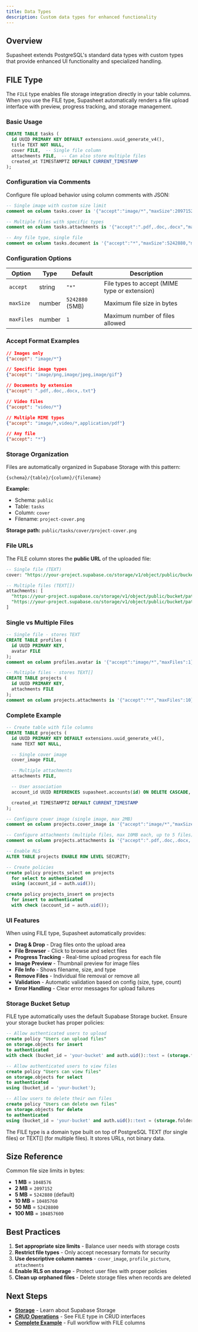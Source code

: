 ```yaml
---
title: Data Types
description: Custom data types for enhanced functionality
---
```



## Overview

Supasheet extends PostgreSQL's standard data types with custom types that provide enhanced UI functionality and specialized handling.

## FILE Type

The `FILE` type enables file storage integration directly in your table columns. When you use the FILE type, Supasheet automatically renders a file upload interface with preview, progress tracking, and storage management.

### Basic Usage

```sql
CREATE TABLE tasks (
  id UUID PRIMARY KEY DEFAULT extensions.uuid_generate_v4(),
  title TEXT NOT NULL,
  cover FILE,  -- Single file column
  attachments FILE,  -- Can also store multiple files
  created_at TIMESTAMPTZ DEFAULT CURRENT_TIMESTAMP
);
```

### Configuration via Comments

Configure file upload behavior using column comments with JSON:

```sql
-- Single image with custom size limit
comment on column tasks.cover is '{"accept":"image/*","maxSize":2097152,"maxFiles":1}';

-- Multiple files with specific types
comment on column tasks.attachments is '{"accept":".pdf,.doc,.docx","maxSize":10485760,"maxFiles":5}';

-- Any file type, single file
comment on column tasks.document is '{"accept":"*","maxSize":5242880,"maxFiles":1}';
```

### Configuration Options

| Option | Type | Default | Description |
|--------|------|---------|-------------|
| `accept` | string | `"*"` | File types to accept (MIME type or extension) |
| `maxSize` | number | `5242880` (5MB) | Maximum file size in bytes |
| `maxFiles` | number | `1` | Maximum number of files allowed |

### Accept Format Examples

```json
// Images only
{"accept": "image/*"}

// Specific image types
{"accept": "image/png,image/jpeg,image/gif"}

// Documents by extension
{"accept": ".pdf,.doc,.docx,.txt"}

// Video files
{"accept": "video/*"}

// Multiple MIME types
{"accept": "image/*,video/*,application/pdf"}

// Any file
{"accept": "*"}
```

### Storage Organization

Files are automatically organized in Supabase Storage with this pattern:

```
{schema}/{table}/{column}/{filename}
```

**Example:**
- Schema: `public`
- Table: `tasks`
- Column: `cover`
- Filename: `project-cover.png`

**Storage path:** `public/tasks/cover/project-cover.png`

### File URLs

The FILE column stores the **public URL** of the uploaded file:

```sql
-- Single file (TEXT)
cover: "https://your-project.supabase.co/storage/v1/object/public/bucket/path/file.png"

-- Multiple files (TEXT[])
attachments: [
  "https://your-project.supabase.co/storage/v1/object/public/bucket/path/doc1.pdf",
  "https://your-project.supabase.co/storage/v1/object/public/bucket/path/doc2.pdf"
]
```

### Single vs Multiple Files

```sql
-- Single file - stores TEXT
CREATE TABLE profiles (
  id UUID PRIMARY KEY,
  avatar FILE
);
comment on column profiles.avatar is '{"accept":"image/*","maxFiles":1}';

-- Multiple files - stores TEXT[]
CREATE TABLE projects (
  id UUID PRIMARY KEY,
  attachments FILE
);
comment on column projects.attachments is '{"accept":"*","maxFiles":10}';
```

### Complete Example

```sql
-- Create table with file columns
CREATE TABLE projects (
  id UUID PRIMARY KEY DEFAULT extensions.uuid_generate_v4(),
  name TEXT NOT NULL,

  -- Single cover image
  cover_image FILE,

  -- Multiple attachments
  attachments FILE,

  -- User association
  account_id UUID REFERENCES supasheet.accounts(id) ON DELETE CASCADE,

  created_at TIMESTAMPTZ DEFAULT CURRENT_TIMESTAMP
);

-- Configure cover image (single image, max 2MB)
comment on column projects.cover_image is '{"accept":"image/*","maxSize":2097152,"maxFiles":1}';

-- Configure attachments (multiple files, max 10MB each, up to 5 files)
comment on column projects.attachments is '{"accept":".pdf,.doc,.docx,.zip","maxSize":10485760,"maxFiles":5}';

-- Enable RLS
ALTER TABLE projects ENABLE ROW LEVEL SECURITY;

-- Create policies
create policy projects_select on projects
  for select to authenticated
  using (account_id = auth.uid());

create policy projects_insert on projects
  for insert to authenticated
  with check (account_id = auth.uid());
```

### UI Features

When using FILE type, Supasheet automatically provides:

- **Drag & Drop** - Drag files onto the upload area
- **File Browser** - Click to browse and select files
- **Progress Tracking** - Real-time upload progress for each file
- **Image Preview** - Thumbnail preview for image files
- **File Info** - Shows filename, size, and type
- **Remove Files** - Individual file removal or remove all
- **Validation** - Automatic validation based on config (size, type, count)
- **Error Handling** - Clear error messages for upload failures

### Storage Bucket Setup

FILE type automatically uses the default Supabase Storage bucket. Ensure your storage bucket has proper policies:

```sql
-- Allow authenticated users to upload
create policy "Users can upload files"
on storage.objects for insert
to authenticated
with check (bucket_id = 'your-bucket' and auth.uid()::text = (storage.foldername(name))[1]);

-- Allow authenticated users to view files
create policy "Users can view files"
on storage.objects for select
to authenticated
using (bucket_id = 'your-bucket');

-- Allow users to delete their own files
create policy "Users can delete own files"
on storage.objects for delete
to authenticated
using (bucket_id = 'your-bucket' and auth.uid()::text = (storage.foldername(name))[1]);
```

<Callout type="info">
The FILE type is a domain type built on top of PostgreSQL TEXT (for single files) or TEXT[] (for multiple files). It stores URLs, not binary data.
</Callout>

## Size Reference

Common file size limits in bytes:

- **1 MB** = `1048576`
- **2 MB** = `2097152`
- **5 MB** = `5242880` (default)
- **10 MB** = `10485760`
- **50 MB** = `52428800`
- **100 MB** = `104857600`

## Best Practices

1. **Set appropriate size limits** - Balance user needs with storage costs
2. **Restrict file types** - Only accept necessary formats for security
3. **Use descriptive column names** - `cover_image`, `profile_picture`, `attachments`
4. **Enable RLS on storage** - Protect user files with proper policies
5. **Clean up orphaned files** - Delete storage files when records are deleted

## Next Steps

- **[Storage](/docs/guide/storage)** - Learn about Supabase Storage
- **[CRUD Operations](/docs/guide/crud-operations)** - See FILE type in CRUD interfaces
- **[Complete Example](/docs/guide/complete-example)** - Full workflow with FILE columns
